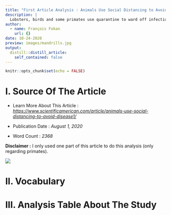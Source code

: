 ```yaml
---
title: "First Article Analysis : Animals Use Social Distancing to Avoid Disease"
description: |
  Lobsters, birds and some primates use quarantine to ward off infections
author:
  - name: François Fokan
    url: {}
date: 10-24-2020
preview: images/mandrills.jpg
output:
  distill::distill_article:
    self_contained: false
---
```


```r
knitr::opts_chunk$set(echo = FALSE)
```

# I. Source Of The Article

- Learn More About This Article : *<https://www.scientificamerican.com/article/animals-use-social-distancing-to-avoid-disease1/>*

- Publication Date : *August 1, 2020*

- Word Count : *2368*

**Disclaimer :** I only used one part of this article to do this analysis (only regarding primates).

![](images/logo.jpg)

# II. Vocabulary

# III. Analysis Table About The Study
